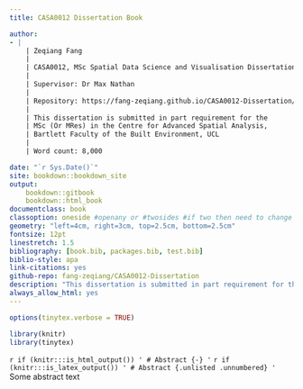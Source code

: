 ```yaml
--- 
title: CASA0012 Dissertation Book

author: 
- |
    | Zeqiang Fang
    |    
    | CASA0012, MSc Spatial Data Science and Visualisation Dissertation 
    |  
    | Supervisor: Dr Max Nathan
    |
    | Repository: https://fang-zeqiang.github.io/CASA0012-Dissertation/
    |  
    | This dissertation is submitted in part requirement for the 
    | MSc (Or MRes) in the Centre for Advanced Spatial Analysis, 
    | Bartlett Faculty of the Built Environment, UCL
    |
    | Word count: 8,000

date: "`r Sys.Date()`"
site: bookdown::bookdown_site
output: 
    bookdown::gitbook
    bookdown::html_book
documentclass: book
classoption: oneside #openany or #twosides #if two then need to change headers and check margins.
geometry: "left=4cm, right=3cm, top=2.5cm, bottom=2.5cm"
fontsize: 12pt
linestretch: 1.5
bibliography: [book.bib, packages.bib, test.bib]
biblio-style: apa
link-citations: yes
github-repo: fang-zeqiang/CASA0012-Dissertation
description: "This dissertation is submitted in part requirement for the MSc (Or MRes) in the Centre for Advanced Spatial Analysis, Bartlett Faculty of the Built Environment, UCL "
always_allow_html: yes
---
```

```r
options(tinytex.verbose = TRUE)
```

```{=latex}
\pagenumbering{roman}
```

```r
library(knitr)
library(tinytex)
```

`r if (knitr:::is_html_output()) '
# Abstract {-}
'`
`r if (knitr:::is_latex_output()) '
# Abstract {.unlisted .unnumbered}
'`
Some abstract text

